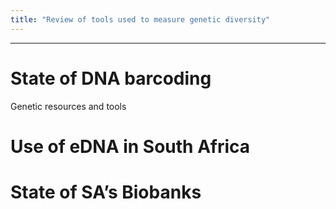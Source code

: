 ```yaml
---
title: "Review of tools used to measure genetic diversity"
---
```


------------------------------------------------------------------------

# State of DNA barcoding

Genetic resources and tools

# Use of eDNA in South Africa

# State of SA's Biobanks
